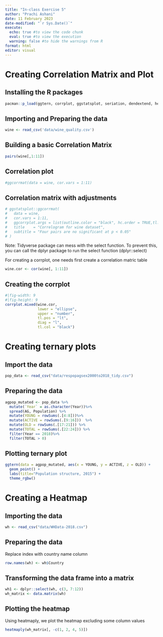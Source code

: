 ```yaml
---
title: "In-class Exercise 5"
author: "Prachi Ashani"
date: 11 February 2023
date-modified: "`r Sys.Date()`"
execute: 
  echo: true #to view the code chunk
  eval: true #to view the execution
  warning: false #to hide the warnings from R
format: html
editor: visual
---
```


# Creating Correlation Matrix and Plot

## Installing the R packages

```r
pacman::p_load(ggtern, corrplot, ggstatsplot, seriation, dendextend, heatmaply, tidyverse)
```

## Importing and Preparing the data

```r
wine <- read_csv('data/wine_quality.csv')
```

## Building a basic Correlation Matrix

```r
pairs(wine[,1:11])
```

## Correlation plot

```r
#ggcorrmat(data = wine, cor.vars = 1:11)
```

## Correlation matrix with adjustments

```r

# ggstatsplot::ggcorrmat(
#   data = wine,
#   cor.vars = 1:11,
#   ggcorrplot.args = list(outline.color = "black", hc.order = TRUE,tl.cex = 10),
#   title    = "Correlogram for wine dataset",
#   subtitle = "Four pairs are no significant at p < 0.05"
# )
```

Note: Tidyverse package can mess with the select function. To prevent this, you can call the dplyr package to run the select function (dplyr::select)

For creating a corrplot, one needs first create a correlation matric table

```r
wine.cor <- cor(wine[, 1:11])
```

## Creating the corrplot

```r
#|fig-width: 9
#|fig-height: 9
corrplot.mixed(wine.cor, 
               lower = "ellipse", 
               upper = "number",
               tl.pos = "lt",
               diag = "l",
               tl.col = "black")
```

# Creating ternary plots

## Import the data

```r
pop_data <- read_csv("data/respopagsex2000to2018_tidy.csv") 
```

## Preparing the data

```r
agpop_mutated <- pop_data %>%
  mutate(`Year` = as.character(Year))%>%
  spread(AG, Population) %>%
  mutate(YOUNG = rowSums(.[4:8]))%>%
  mutate(ACTIVE = rowSums(.[9:16]))  %>%
  mutate(OLD = rowSums(.[17:21])) %>%
  mutate(TOTAL = rowSums(.[22:24])) %>%
  filter(Year == 2018)%>%
  filter(TOTAL > 0)
```

## Plotting ternary plot

```r
ggtern(data = agpop_mutated, aes(x = YOUNG, y = ACTIVE, z = OLD)) +
  geom_point() +
  labs(title="Population structure, 2015") +
  theme_rgbw()
```

# Creating a Heatmap

## Importing the data

```r
wh <- read_csv("data/WHData-2018.csv")
```

## Preparing the data

Replace index with country name column

```r
row.names(wh) <- wh$Country
```

## Transforming the data frame into a matrix

```r
wh1 <- dplyr::select(wh, c(3, 7:12))
wh_matrix <- data.matrix(wh)
```

## Plotting the heatmap

Using heatmaply, we plot the heatmap excluding some column values

```r
heatmaply(wh_matrix[, -c(1, 2, 4, 5)])
```

